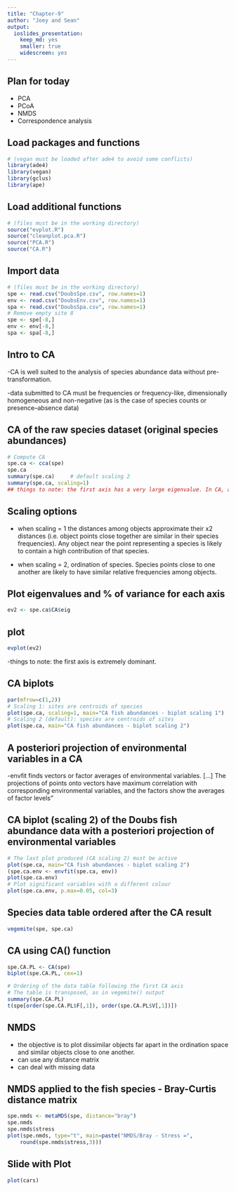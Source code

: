 ```yaml
---
title: "Chapter-9"
author: "Joey and Sean"
output: 
  ioslides_presentation: 
    keep_md: yes
    smaller: true
    widescreen: yes
---
```


## Plan for today
- PCA
- PCoA
- NMDS
- Correspondence analysis


## Load packages and functions

```r
# (vegan must be loaded after ade4 to avoid some conflicts)
library(ade4)
library(vegan)
library(gclus)
library(ape)
```

## Load additional functions
```r
# (files must be in the working directory)
source("evplot.R")
source("cleanplot.pca.R")
source("PCA.R")
source("CA.R")
```

## Import data
```r
# (files must be in the working directory)
spe <- read.csv("DoubsSpe.csv", row.names=1)
env <- read.csv("DoubsEnv.csv", row.names=1)
spa <- read.csv("DoubsSpa.csv", row.names=1)
# Remove empty site 8
spe <- spe[-8,]
env <- env[-8,]
spa <- spa[-8,]
```

## Intro to CA
-CA is well suited to the analysis of species abundance data without pre-transformation. 

-data submitted to CA must be frequencies or frequency-like, dimensionally homogeneous and non-negative (as is the case of species counts or presence–absence data)


## CA of the raw species dataset (original species abundances)
```r
# Compute CA
spe.ca <- cca(spe)
spe.ca
summary(spe.ca)		# default scaling 2
summary(spe.ca, scaling=1) 
## things to note: the first axis has a very large eigenvalue. In CA, a value over 0.6 indicate a very strong gradient in the data. Note that the eigenvalues are the same in both scalings. The scaling affects the eigenvectors, not the eigenvalues. 
```
## Scaling options
- when scaling = 1 the distances among objects approximate their x2 distances (i.e. object points close together are similar in their species frequencies). Any object near the point representing a species is likely to contain a high contribution of that species. 

- when scaling = 2, ordination of species. Species points close to one another are likely to have similar relative frequencies among objects. 



## Plot eigenvalues and % of variance for each axis
```r
ev2 <- spe.ca$CA$eig
```
## plot 
```r
evplot(ev2)
```
-things to note: the first axis is extremely dominant. 

## CA biplots
```r
par(mfrow=c(1,2))
# Scaling 1: sites are centroids of species
plot(spe.ca, scaling=1, main="CA fish abundances - biplot scaling 1")
# Scaling 2 (default): species are centroids of sites
plot(spe.ca, main="CA fish abundances - biplot scaling 2")
```
## A posteriori projection of environmental variables in a CA
-envfit finds vectors or factor averages of environmental variables. [...] The projections of points onto vectors have maximum correlation with corresponding environmental variables, and the factors show the averages of factor levels”
	
## CA biplot (scaling 2) of the Doubs fish abundance data with a posteriori projection of environmental variables

```r
# The last plot produced (CA scaling 2) must be active
plot(spe.ca, main="CA fish abundances - biplot scaling 2")
(spe.ca.env <- envfit(spe.ca, env))
plot(spe.ca.env)
# Plot significant variables with a different colour
plot(spe.ca.env, p.max=0.05, col=3)
```

## Species data table ordered after the CA result

```r
vegemite(spe, spe.ca)
```
## CA using CA() function

```r
spe.CA.PL <- CA(spe)
biplot(spe.CA.PL, cex=1)

# Ordering of the data table following the first CA axis
# The table is transposed, as in vegemite() output
summary(spe.CA.PL)
t(spe[order(spe.CA.PL$F[,1]), order(spe.CA.PL$V[,1])])
```

## NMDS
- the objective is to plot dissimilar objects far apart in the ordination space and similar objects close to one another.
- can use any distance matrix
- can deal with missing data


## NMDS applied to the fish species - Bray-Curtis distance matrix

```r
spe.nmds <- metaMDS(spe, distance="bray")
spe.nmds
spe.nmds$stress
plot(spe.nmds, type="t", main=paste("NMDS/Bray - Stress =", 
	round(spe.nmds$stress,3)))
```






## Slide with Plot

```r
plot(cars)
```

